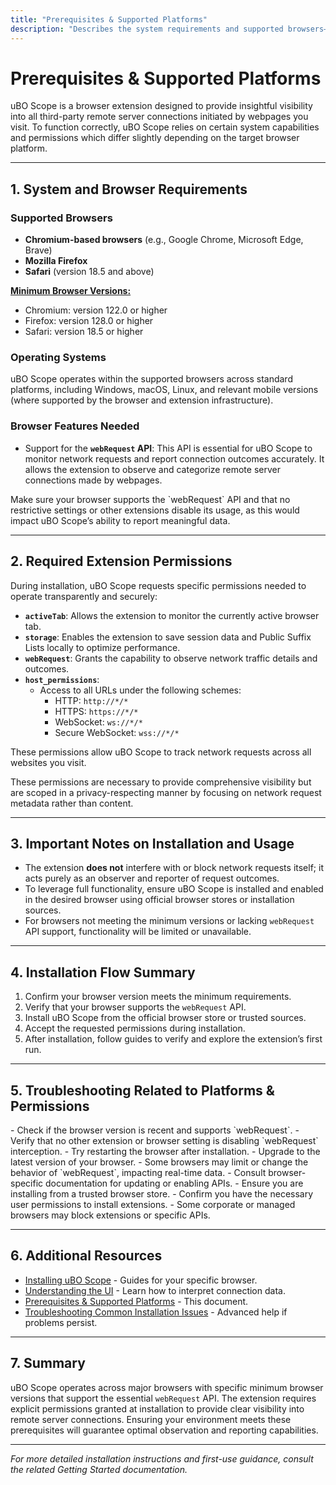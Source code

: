 ```yaml
---
title: "Prerequisites & Supported Platforms"
description: "Describes the system requirements and supported browsers—Chromium-based browsers, Firefox, and Safari—and clarifies any permissions needed for installation. Notes the requirement for the browser to support the `webRequest` API, which is key for the extension’s functionality."
---
```


# Prerequisites & Supported Platforms

uBO Scope is a browser extension designed to provide insightful visibility into all third-party remote server connections initiated by webpages you visit. To function correctly, uBO Scope relies on certain system capabilities and permissions which differ slightly depending on the target browser platform.

---

## 1. System and Browser Requirements

### Supported Browsers
- **Chromium-based browsers** (e.g., Google Chrome, Microsoft Edge, Brave)
- **Mozilla Firefox**
- **Safari** (version 18.5 and above)


<u>**Minimum Browser Versions:**</u>
- Chromium: version 122.0 or higher
- Firefox: version 128.0 or higher
- Safari: version 18.5 or higher

### Operating Systems
uBO Scope operates within the supported browsers across standard platforms, including Windows, macOS, Linux, and relevant mobile versions (where supported by the browser and extension infrastructure).

### Browser Features Needed
- Support for the **`webRequest` API**: This API is essential for uBO Scope to monitor network requests and report connection outcomes accurately. It allows the extension to observe and categorize remote server connections made by webpages.

<Tip>
Make sure your browser supports the `webRequest` API and that no restrictive settings or other extensions disable its usage, as this would impact uBO Scope’s ability to report meaningful data.
</Tip>

---

## 2. Required Extension Permissions

During installation, uBO Scope requests specific permissions needed to operate transparently and securely:

- **`activeTab`**: Allows the extension to monitor the currently active browser tab.
- **`storage`**: Enables the extension to save session data and Public Suffix Lists locally to optimize performance.
- **`webRequest`**: Grants the capability to observe network traffic details and outcomes.
- **`host_permissions`**:
  - Access to all URLs under the following schemes:
    - HTTP: `http://*/*`
    - HTTPS: `https://*/*`
    - WebSocket: `ws://*/*`
    - Secure WebSocket: `wss://*/*`

These permissions allow uBO Scope to track network requests across all websites you visit.

<Warning>
These permissions are necessary to provide comprehensive visibility but are scoped in a privacy-respecting manner by focusing on network request metadata rather than content.
</Warning>

---

## 3. Important Notes on Installation and Usage

- The extension **does not** interfere with or block network requests itself; it acts purely as an observer and reporter of request outcomes.
- To leverage full functionality, ensure uBO Scope is installed and enabled in the desired browser using official browser stores or installation sources.
- For browsers not meeting the minimum versions or lacking `webRequest` API support, functionality will be limited or unavailable.

---

## 4. Installation Flow Summary

1. Confirm your browser version meets the minimum requirements.
2. Verify that your browser supports the `webRequest` API.
3. Install uBO Scope from the official browser store or trusted sources.
4. Accept the requested permissions during installation.
5. After installation, follow guides to verify and explore the extension’s first run.

---

## 5. Troubleshooting Related to Platforms & Permissions

<AccordionGroup title="Common Installation and Platform Issues">
<Accordion title="Extension Not Listing Network Requests Correctly">
- Check if the browser version is recent and supports `webRequest`.
- Verify that no other extension or browser setting is disabling `webRequest` interception.
- Try restarting the browser after installation.
</Accordion>

<Accordion title="Browser Does Not Support Minimum Permissions">
- Upgrade to the latest version of your browser.
- Some browsers may limit or change the behavior of `webRequest`, impacting real-time data.
- Consult browser-specific documentation for updating or enabling APIs.
</Accordion>

<Accordion title="Permission Denied or Installation Blocked">
- Ensure you are installing from a trusted browser store.
- Confirm you have the necessary user permissions to install extensions.
- Some corporate or managed browsers may block extensions or specific APIs.
</Accordion>
</AccordionGroup>

---

## 6. Additional Resources

- [Installing uBO Scope](https://github.com/gorhill/uBO-Scope) - Guides for your specific browser.
- [Understanding the UI](https://docs.example.com/getting-started/first-use-configuration/understanding-the-ui) - Learn how to interpret connection data.
- [Prerequisites & Supported Platforms](#) - This document.
- [Troubleshooting Common Installation Issues](https://docs.example.com/getting-started/first-use-configuration/troubleshooting-common-issues) - Advanced help if problems persist.

---

## 7. Summary

uBO Scope operates across major browsers with specific minimum browser versions that support the essential `webRequest` API. The extension requires explicit permissions granted at installation to provide clear visibility into remote server connections. Ensuring your environment meets these prerequisites will guarantee optimal observation and reporting capabilities.

---

*For more detailed installation instructions and first-use guidance, consult the related Getting Started documentation.*